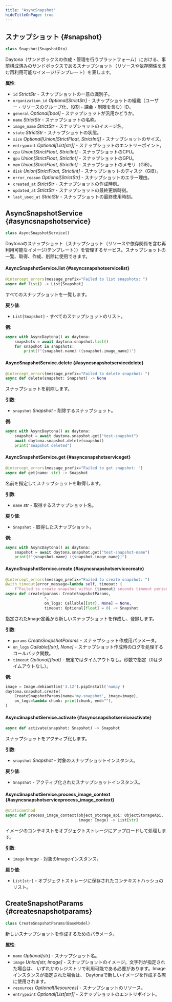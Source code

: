 ```yaml
---
title: "AsyncSnapshot"
hideTitleOnPage: true
---
```


## スナップショット \{#snapshot\}

```python
class Snapshot(SnapshotDto)
```

Daytona（サンドボックスの作成・管理を行うプラットフォーム）における、事前構成済みのサンドボックスであるスナップショット（リソースや依存関係を含む再利用可能なイメージ/テンプレート）を表します。

**属性**:

* `id` *StrictStr* - スナップショットの一意の識別子。
* `organization_id` *Optional[StrictStr]* - スナップショットの組織（ユーザー・リソースのグループ化、役割・課金・制限を含む）ID。
* `general` *Optional[bool]* - スナップショットが汎用かどうか。
* `name` *StrictStr* - スナップショットの名称。
* `image_name` *StrictStr* - スナップショットのイメージ名。
* `state` *StrictStr* - スナップショットの状態。
* `size` *Optional[Union[StrictFloat, StrictInt]]* - スナップショットのサイズ。
* `entrypoint` *Optional[List[str]]* - スナップショットのエントリーポイント。
* `cpu` *Union[StrictFloat, StrictInt]* - スナップショットのCPU。
* `gpu` *Union[StrictFloat, StrictInt]* - スナップショットのGPU。
* `mem` *Union[StrictFloat, StrictInt]* - スナップショットのメモリ（GiB）。
* `disk` *Union[StrictFloat, StrictInt]* - スナップショットのディスク（GiB）。
* `error_reason` *Optional[StrictStr]* - スナップショットのエラー理由。
* `created_at` *StrictStr* - スナップショットの作成時刻。
* `updated_at` *StrictStr* - スナップショットの最終更新時刻。
* `last_used_at` *StrictStr* - スナップショットの最終使用時刻。

## AsyncSnapshotService \{#asyncsnapshotservice\}

```python
class AsyncSnapshotService()
```

Daytonaのスナップショット（スナップショット（リソースや依存関係を含む再利用可能なイメージ/テンプレート））を管理するサービス。スナップショットの一覧、取得、作成、削除に使用できます。

#### AsyncSnapshotService.list \{#asyncsnapshotservicelist\}

```python
@intercept_errors(message_prefix="Failed to list snapshots: ")
async def list() -> List[Snapshot]
```

すべてのスナップショットを一覧します。

**戻り値**:

* `List[Snapshot]` - すべてのスナップショットのリスト。

**例**:

```python
async with AsyncDaytona() as daytona:
    snapshots = await daytona.snapshot.list()
    for snapshot in snapshots:
        print(f"{snapshot.name} ({snapshot.image_name})")
```

#### AsyncSnapshotService.delete \{#asyncsnapshotservicedelete\}

```python
@intercept_errors(message_prefix="Failed to delete snapshot: ")
async def delete(snapshot: Snapshot) -> None
```

スナップショットを削除します。

**引数**:

* `snapshot` *Snapshot* - 削除するスナップショット。

**例**:

```python
async with AsyncDaytona() as daytona:
    snapshot = await daytona.snapshot.get("test-snapshot")
    await daytona.snapshot.delete(snapshot)
    print("Snapshot deleted")
```

#### AsyncSnapshotService.get \{#asyncsnapshotserviceget\}

```python
@intercept_errors(message_prefix="Failed to get snapshot: ")
async def get(name: str) -> Snapshot
```

名前を指定してスナップショットを取得します。

**引数**:

* `name` *str* - 取得するスナップショット名。

**戻り値**:

* `Snapshot` - 取得したスナップショット。

**例**:

```python
async with AsyncDaytona() as daytona:
    snapshot = await daytona.snapshot.get("test-snapshot-name")
    print(f"{snapshot.name} ({snapshot.image_name})")
```

#### AsyncSnapshotService.create \{#asyncsnapshotservicecreate\}

```python
@intercept_errors(message_prefix="Failed to create snapshot: ")
@with_timeout(error_message=lambda self, timeout: (
    f"Failed to create snapshot within {timeout} seconds timeout period."))
async def create(params: CreateSnapshotParams,
                 *,
                 on_logs: Callable[[str], None] = None,
                 timeout: Optional[float] = 0) -> Snapshot
```

指定されたImage定義から新しいスナップショットを作成し、登録します。

**引数**:

* `params` *CreateSnapshotParams* - スナップショット作成用パラメータ。
* `on_logs` *Callable[[str], None]* - スナップショット作成時のログを処理するコールバック関数。
* `timeout` *Optional[float]* - 既定ではタイムアウトなし。秒数で指定（0はタイムアウトなし）。

**例**:

```python
image = Image.debianSlim('3.12').pipInstall('numpy')
daytona.snapshot.create(
    CreateSnapshotParams(name='my-snapshot', image=image),
    on_logs=lambda chunk: print(chunk, end=""),
)
```

#### AsyncSnapshotService.activate \{#asyncsnapshotserviceactivate\}

```python
async def activate(snapshot: Snapshot) -> Snapshot
```

スナップショットをアクティブ化します。

**引数**:

* `snapshot` *Snapshot* - 対象のスナップショットインスタンス。

**戻り値**:

* `Snapshot` - アクティブ化されたスナップショットインスタンス。

#### AsyncSnapshotService.process_image_context \{#asyncsnapshotserviceprocess_image_context\}

```python
@staticmethod
async def process_image_context(object_storage_api: ObjectStorageApi,
                                image: Image) -> List[str]
```

イメージのコンテキストをオブジェクトストレージにアップロードして処理します。

**引数**:

* `image` *Image* - 対象のImageインスタンス。

**戻り値**:

* `List[str]` - オブジェクトストレージに保存されたコンテキストハッシュのリスト。

## CreateSnapshotParams \{#createsnapshotparams\}

```python
class CreateSnapshotParams(BaseModel)
```

新しいスナップショットを作成するためのパラメータ。

**属性**:

* `name` *Optional[str]* - スナップショット名。
* `image` *Union[str, Image]* - スナップショットのイメージ。文字列が指定された場合は、
  いずれかのレジストリで利用可能である必要があります。Image インスタンスが指定された場合は、
  Daytonaで新しいイメージを作成する際に使用されます。
* `resources` *Optional[Resources]* - スナップショットのリソース。
* `entrypoint` *Optional[List[str]]* - スナップショットのエントリポイント。
